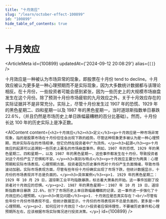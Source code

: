 ```yaml
---
title: "十月效应"
slug: "/learn/october-effect-100899"
id: "100899"
hide_table_of_contents: true
---
```



# 十月效应

<ArticleMeta id={100899} updatedAt={'2024-09-12 20:08:29'} alias={`[]`} />
<div className='border-solid border-b border-t-0 my-4 border-[var(--ifm-color-gray-300)]' />

十月效应是一种被认为市场异常的现象，即股票在十月份 tend to decline。十月效应被认为更多是一种心理预期而不是实际现象，因为大多数统计数据都与该理论相反。在十月份，一些投资者可能会感到紧张，因为一些历史上的大规模市场崩盘发生在这个月份。除了预测十月份市场疲软的九月效应之外，关于十月效应存在的实际证据并不是非常充分。实际上，尽管十月份发生过 1907 年的恐慌、1929 年的黑色星期二、四和星期一以及 1987 年的黑色星期一，当时道琼斯指数单日暴跌 22.6%，（并且仍然是市场历史上单日跌幅最糟糕的百分比基础）。然而，十月份长达 100 年的历史实际上是净正数。

<AIContent content={`<h2>十月效应</h2><h3>定义</h3><p>十月效应是一种市场异常现象，指的是股票市场在十月份往往会出现下跌的趋势。尽管这种现象更多被认为是一种心理预期，而非实际存在的市场规律，但它仍然在投资者中广为流传。</p><h3>起源</h3><p>十月效应的起源可以追溯到一些历史上著名的市场崩盘事件。例如，1907 年的恐慌、1929 年的黑色星期二、四和星期一，以及 1987 年的黑色星期一，这些事件都发生在十月份，导致投资者对这个月份产生了恐惧和不安。</p><h3>类别与特点</h3><p>十月效应主要分为两类：心理预期和实际市场表现。心理预期方面，投资者因为历史事件而对十月份产生负面情绪，导致市场波动加剧。实际市场表现方面，尽管有些年份十月份确实出现了市场下跌，但统计数据显示，十月份的市场表现并不总是负面的。</p><h3>具体案例</h3><p>1. 1929 年的黑色星期二：1929 年 10 月 29 日，道琼斯工业平均指数暴跌，标志着大萧条的开始。这一事件加剧了投资者对十月效应的恐惧。</p><p>2. 1987 年的黑色星期一：1987 年 10 月 19 日，道琼斯指数单日暴跌 22.6%，创下了市场历史上单日跌幅最糟糕的记录。这一事件进一步强化了十月效应的心理预期。</p><h3>常见问题</h3><p>1. 十月效应是否真实存在？<br/>尽管有些年份十月份市场表现不佳，但统计数据显示，十月份的市场表现并不总是负面的，更多是一种心理预期。</p><p>2. 如何应对十月效应？<br/>投资者应保持理性，不要被历史事件和心理预期所左右，应该根据市场实际情况进行投资决策。</p>`} id={100899} />
